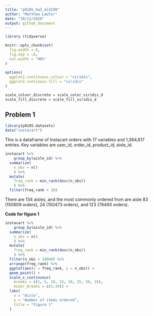 ```yaml
---
title: "p8105_hw3_ml4198"
author: "Matthew Lawlor"
date: "10/12/2020"
output: github_document
---
```


```r
library (tidyverse)

knitr::opts_chunk$set(
  fig.width = 6,
  fig.asp = .6,
  out.width = "90%"
)
  
options(
  ggplot2.continuous.colour = "viridis",
  ggplot2.continous.fill = "viridis"
)

scale_colour_discrete = scale_color_viridis_d
scale_fill_discrete = scale_fill_viridis_d
```

## Problem 1

```r
library(p8105.datasets)
data("instacart")
```

This is a dataframe of Instacart orders with 17 variables and 1,384,617 entries. Key variables are user_id, order_id, product_id, aisle_id.

```r
instacart %>% 
    group_by(aisle_id) %>% 
  summarize(
    n_obs = n()
    ) %>% 
  mutate(
    freq_rank = min_rank(desc(n_obs))
    ) %>% 
  filter(freq_rank < 10)
```

There are 134 aisles, and the most commonly ordered from are aisle 83 (150609 orders), 24 (150473 orders), and 123 (78493 orders).

**Code for figure 1**

```r
instacart %>% 
    group_by(aisle_id) %>% 
  summarize(
    n_obs = n()
    ) %>% 
  mutate(
    freq_rank = min_rank(desc(n_obs))
    ) %>% 
  filter(n_obs > 10000) %>% 
  arrange(freq_rank) %>% 
  ggplot(aes(x = freq_rank, y = n_obs)) +
  geom_point() + 
  scale_x_continuous(
    breaks = c(1, 5, 10, 15, 20, 25, 30, 35),
    minor_breaks = c(1:39)) +
  labs(
    x = "Aisle",
    y = "Number of items ordered",
    title = "Figure 1"
  )
```

